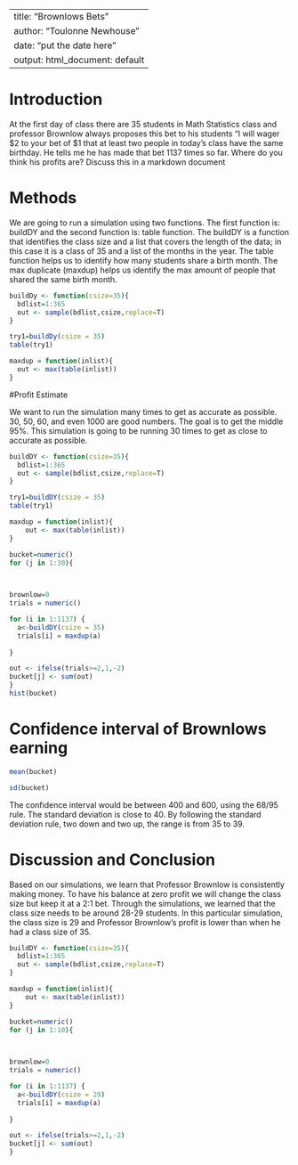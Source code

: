 ---
title: "Brownlows Bets"
author: "Toulonne Newhouse"
date: "put the date here"
output: html_document: default
 ---

<!-- We recommend you use git branches -- create a separate branch for each major section i.e. Introduction, Methods, Results, Inferential Results, and Discussion and Conclusions - leave the YAML block untouched until the final merge where you put in your own name !-->

# Introduction

<!--In this section you explain what you are trying to show.  Where did the data come from?  What is the research or other question you are trying to answer?!-->

 At the first day of class there are 35 students in Math Statistics class and professor Brownlow always proposes this bet to his students "I will wager $2 to your bet of $1 that at least two people in today's class have  the same birthday.  He tells me he has made that bet 1137 times so far. Where do you think his profits are? Discuss this in a markdown document

# Methods

<!--Decide on your methods:  In this section explain the approach you will take to attack the issue --- how will you decide on a likely estimate of professor Brownlow's earnings or losses after 1137 bets. Also explain how you construct a 95% confidence interval about your estimate of his winnings !-->


We are going to run a simulation using two functions. The first function is: buildDY and the second function is: table function. The buildDY is a function that identifies the class size and a list that covers the length of the data; in this case it is a class of 35 and a list of the months in the year. The table function helps us to identify how many students share a birth month. The max duplicate (maxdup) helps us identify the max amount of people that shared the same birth month.

```{r}
buildDy <- function(csize=35){
  bdlist=1:365
  out <- sample(bdlist,csize,replace=T)
}
```


```{r}
try1=buildDy(csize = 35)
table(try1)
```


```{r}
maxdup = function(inlist){
  out <- max(table(inlist))
}
```


#Profit Estimate
<!--Explain and display the results of your method of coming up with the estimate of professor Brownlows betting!-->


We want to run the simulation many times to get as accurate as possible. 30, 50, 60, and even 1000 are good numbers. The goal is to get the middle 95%. This simulation is going to be running 30 times to get as close to accurate as possible.

```{r}
buildDY <- function(csize=35){
  bdlist=1:365
  out <- sample(bdlist,csize,replace=T)
}
```


```{r}
try1=buildDY(csize = 35)
table(try1)
```


```{r}
maxdup = function(inlist){
    out <- max(table(inlist))
}
```

```{r}
bucket=numeric()
for (j in 1:30){
  


brownlow=0
trials = numeric()

for (i in 1:1137) {
  a<-buildDY(csize = 35)
  trials[i] = maxdup(a)
 
}

out <- ifelse(trials>=2,1,-2) 
bucket[j] <- sum(out)
}
hist(bucket)
```


# Confidence interval of Brownlows earning

```{r}
mean(bucket)
```
```{r}
sd(bucket)
```


The confidence interval would be between 400 and 600, using the 68/95 rule. The standard deviation is close to 40. By following the standard deviation rule, two down and two up, the range is from 35 to 39.


# Discussion and Conclusion

<!--Discussion and conclusion here.  If professor Brownlow is consistantly making or losing money how could he change his payout so that his profits center on zero?  Also discuss what size his class should be in order to have his current scheme balance at zero profit.!-->

Based on our simulations, we learn that Professor Brownlow is consistently making money. To have his balance at zero profit we will change the class size but keep it at a 2:1 bet. Through the simulations, we learned that the class size needs to be around 28-29 students. In this particular simulation, the class size is 29 and Professor Brownlow's profit is lower than when he had a class size of 35.


```{r}
buildDY <- function(csize=35){
  bdlist=1:365
  out <- sample(bdlist,csize,replace=T)
}
```

```{r}
maxdup = function(inlist){
    out <- max(table(inlist))
}
```


```{r}
bucket=numeric()
for (j in 1:10){
  


brownlow=0
trials = numeric()

for (i in 1:1137) {
  a<-buildDY(csize = 29)
  trials[i] = maxdup(a)
 
}

out <- ifelse(trials>=2,1,-2) 
bucket[j] <- sum(out)
}
```

